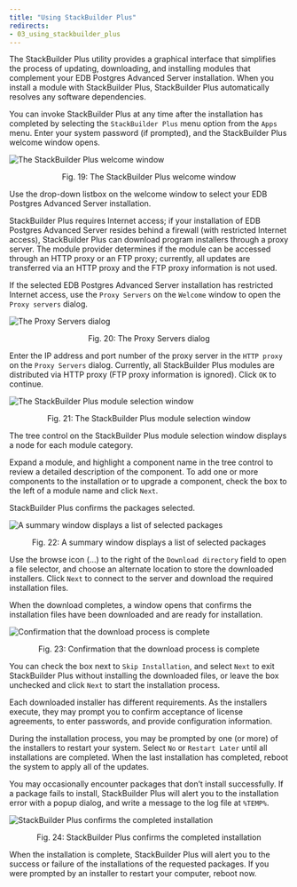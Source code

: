 ```yaml
---
title: "Using StackBuilder Plus"
redirects:
- 03_using_stackbuilder_plus
---
```


<div id="using_stackbuilder_plus" class="registered_link"></div>

The StackBuilder Plus utility provides a graphical interface that simplifies the process of updating, downloading, and installing modules that complement your EDB Postgres Advanced Server installation. When you install a module with StackBuilder Plus, StackBuilder Plus automatically resolves any software dependencies.

You can invoke StackBuilder Plus at any time after the installation has completed by selecting the `StackBuilder Plus` menu option from the `Apps` menu. Enter your system password (if prompted), and the StackBuilder Plus welcome window opens.

![The StackBuilder Plus welcome window](../images/stackbuilder_plus_welcome.png)

<div style="text-align: center"> Fig. 19: The StackBuilder Plus welcome window </div>

Use the drop-down listbox on the welcome window to select your EDB Postgres Advanced Server installation.

StackBuilder Plus requires Internet access; if your installation of EDB Postgres Advanced Server resides behind a firewall (with restricted Internet access), StackBuilder Plus can download program installers through a proxy server. The module provider determines if the module can be accessed through an HTTP proxy or an FTP proxy; currently, all updates are transferred via an HTTP proxy and the FTP proxy information is not used.

If the selected EDB Postgres Advanced Server installation has restricted Internet access, use the `Proxy Servers` on the `Welcome` window to open the `Proxy servers` dialog.

![The Proxy Servers dialog](../images/proxy_servers.png)

<div style="text-align: center"> Fig. 20: The Proxy Servers dialog </div>

Enter the IP address and port number of the proxy server in the `HTTP proxy` on the `Proxy Servers` dialog. Currently, all StackBuilder Plus modules are distributed via HTTP proxy (FTP proxy information is ignored). Click `OK` to continue.

![The StackBuilder Plus module selection window](../images/stackbuilder_plus_module_selection.png)

<div style="text-align: center"> Fig. 21: The StackBuilder Plus module selection window </div>

The tree control on the StackBuilder Plus module selection window displays a node for each module category.

Expand a module, and highlight a component name in the tree control to review a detailed description of the component. To add one or more components to the installation or to upgrade a component, check the box to the left of a module name and click `Next`.

StackBuilder Plus confirms the packages selected.

![A summary window displays a list of selected packages](../images/summary_window_displaying_selected_packages.png)

<div style="text-align: center"> Fig. 22: A summary window displays a list of selected packages </div>

Use the browse icon (...) to the right of the `Download directory` field to open a file selector, and choose an alternate location to store the downloaded installers. Click `Next` to connect to the server and download the required installation files.

When the download completes, a window opens that confirms the installation files have been downloaded and are ready for installation.

![Confirmation that the download process is complete](../images/download_complete.png)

<div style="text-align: center"> Fig. 23: Confirmation that the download process is complete </div>

You can check the box next to `Skip Installation`, and select `Next` to exit StackBuilder Plus without installing the downloaded files, or leave the box unchecked and click `Next` to start the installation process.

Each downloaded installer has different requirements. As the installers execute, they may prompt you to confirm acceptance of license agreements, to enter passwords, and provide configuration information.

During the installation process, you may be prompted by one (or more) of the installers to restart your system. Select `No` or `Restart Later` until all installations are completed. When the last installation has completed, reboot the system to apply all of the updates.

You may occasionally encounter packages that don’t install successfully. If a package fails to install, StackBuilder Plus will alert you to the installation error with a popup dialog, and write a message to the log file at `%TEMP%`.

![StackBuilder Plus confirms the completed installation](../images/stackbuilder_plus_completed_installation.png)

<div style="text-align: center"> Fig. 24: StackBuilder Plus confirms the completed installation </div>

When the installation is complete, StackBuilder Plus will alert you to the success or failure of the installations of the requested packages. If you were prompted by an installer to restart your computer, reboot now.
